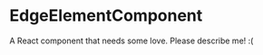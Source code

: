 
<Meta title="@flapjs/modules/node/graph/components/EdgeElementComponent"
    component={EdgeElementComponent}/>

# EdgeElementComponent

A React component that needs some love. Please describe me! :(

<Props of={EdgeElementComponent}/>

